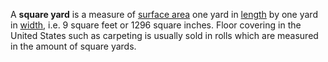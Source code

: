 A '''square yard''' is a measure of [[surface area]] one yard in [[length]] by one yard in [[width]], i.e.  9 square feet or 1296 square inches.  Floor covering in the United States such as carpeting is usually sold in rolls which are measured in the amount of square yards.

{{msg:Measurement_Units}}